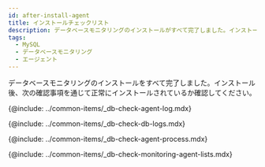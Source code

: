 ```yaml
---
id: after-install-agent
title: インストールチェックリスト
description: データベースモニタリングのインストールがすべて完了しました。インストール後に確認事項をチェックしてください。
tags:
  - MySQL
  - データベースモニタリング
  - エージェント
---
```


データベースモニタリングのインストールをすべて完了しました。インストール後、次の確認事項を通じて正常にインストールされているか確認してください。

<!-- 에이전트 설치 점검 -->

{@include: ../common-items/_db-check-agent-log.mdx} 

<!-- 로그 확인하기 -->

{@include: ../common-items/_db-check-db-logs.mdx}

<!-- 에이전트 프로세스 확인하기 -->

{@include: ../common-items/_db-check-agent-process.mdx}

<!-- 모니터링 확인하기 -->

{@include: ../common-items/_db-check-monitoring-agent-lists.mdx}
